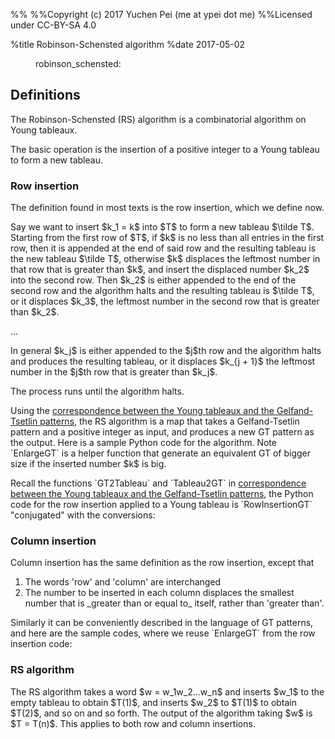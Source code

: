 %%<!-- -*- mode: text; -*- -->
%%Copyright (c) 2017 Yuchen Pei (me at ypei dot me)
%%Licensed under CC-BY-SA 4.0

%title Robinson-Schensted algorithm
%date 2017-05-02
:robinson_schensted:

== Definitions ==
The Robinson-Schensted (RS) algorithm is a combinatorial algorithm on Young tableaux.

The basic operation is the insertion of a positive integer to a Young tableau to form a new tableau.

=== Row insertion ===
The definition found in most texts is the row insertion, which we define now.

Say we want to insert $k_1 = k$ into $T$ to form a new tableau $\tilde T$. 
Starting from the first row of $T$, if $k$ is no less than all entries in the first row, then it is appended at the end of said row and the resulting tableau is the new tableau $\tilde T$, otherwise $k$ displaces the leftmost number in that row that is greater than $k$, and insert the displaced number $k_2$ into the second row.
Then $k_2$ is either appended to the end of the second row and the algorithm halts and the resulting tableau is $\tilde T$, or it displaces $k_3$, the leftmost number in the second row that is greater than $k_2$.

...

In general $k_j$ is either appended to the $j$th row and the algorithm halts and produces the resulting tableau, or it displaces $k_{j + 1}$ the leftmost number in the $j$th row that is greater than $k_j$.

The process runs until the algorithm halts.

Using the [[young_tableaux_gt_pattern|correspondence between the Young tableaux and the Gelfand-Tsetlin patterns]], the RS algorithm is a map that takes a Gelfand-Tsetlin pattern and a positive integer as input, and produces a new GT pattern as the output.
Here is a sample Python code for the algorithm. Note `EnlargeGT` is a helper function that generate an equivalent GT of bigger size if the inserted number $k$ is big.

{{{class="python"
def EnlargeGT(Lambda, k):
    from copy import deepcopy
    NewLambda = deepcopy(Lambda)
    l = len(Lambda)
    if l < k:
        for i in range(l, k):
            if l == 0:
                NewLambda += [[0] * (i + 1)]
            else:
                NewLambda += [Lambda[l - 1] + [0] * (i - l + 1)]
    return NewLambda

def RowInsertionGT(Lambda, k):
    NewLambda = EnlargeGT(Lambda, k)
    l = len(NewLambda)
    j = 1
    for i in range(k, l):
        NewLambda[i - 1][j - 1] += 1
        if NewLambda[i - 1][j - 1] <= NewLambda[i][j - 1]:
            j += 1
    NewLambda[l - 1][j - 1] += 1
    return NewLambda
}}}

Recall the functions `GT2Tableau` and `Tableau2GT` in [[young_tableaux_gt_pattern|correspondence between the Young tableaux and the Gelfand-Tsetlin patterns]], the Python code for the row insertion applied to a Young tableau is `RowInsertionGT` "conjugated" with the conversions:

{{{class="python"
def RowInsertion(T, k):
    return GT2Tableau(RowInsertionGT(Tableau2GT(T), k))
}}}

=== Column insertion ===
Column insertion has the same definition as the row insertion, except that
# The words 'row' and 'column' are interchanged
# The number to be inserted in each column displaces the smallest number that is _greater than or equal to_ itself, rather than 'greater than'.

Similarly it can be conveniently described in the language of GT patterns, and here are the sample codes, where we reuse `EnlargeGT` from the row insertion code:
{{{class="python"
def ColInsertionGT(Lambda, k):
    NewLambda = EnlargeGT(Lambda, k)
    l = len(NewLambda)
    j = k
    for i in range(k, l + 1):
        while j > 1 and NewLambda[i - 2][j - 2] == NewLambda[i - 1][j - 1]:
            j -= 1
        NewLambda[i - 1][j - 1] += 1
    return NewLambda

def ColInsertion(T, k):
    return GT2Tableau(ColInsertionGT(Tableau2GT(T), k))
}}}

=== RS algorithm ===
The RS algorithm takes a word $w = w_1w_2...w_n$ and inserts $w_1$ to the empty tableau to obtain $T(1)$, and inserts $w_2$ to $T(1)$ to obtain $T(2)$, and so on and so forth. 
The output of the algorithm taking $w$ is $T = T(n)$.
This applies to both row and column insertions.
